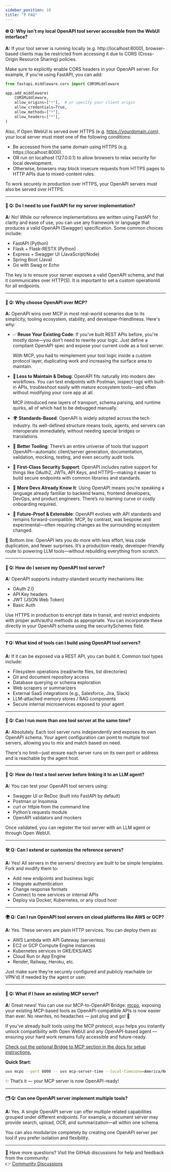 ```yaml
---
sidebar_position: 10
title: "❓ FAQ"
---
```


#### 🌐 Q: Why isn't my local OpenAPI tool server accessible from the WebUI interface?

**A:** If your tool server is running locally (e.g. http://localhost:8000), browser-based clients may be restricted from accessing it due to CORS (Cross-Origin Resource Sharing) policies.

Make sure to explicitly enable CORS headers in your OpenAPI server. For example, if you're using FastAPI, you can add:

```python
from fastapi.middleware.cors import CORSMiddleware

app.add_middleware(
    CORSMiddleware,
    allow_origins=["*"],  # or specify your client origin
    allow_credentials=True,
    allow_methods=["*"],
    allow_headers=["*"],
)
```

Also, if Open WebUI is served over HTTPS (e.g. https://yourdomain.com), your local server must meet one of the following conditions:

- Be accessed from the same domain using HTTPS (e.g. https://localhost:8000).
- OR run on localhost (127.0.0.1) to allow browsers to relax security for local development.
- Otherwise, browsers may block insecure requests from HTTPS pages to HTTP APIs due to mixed-content rules.

To work securely in production over HTTPS, your OpenAPI servers must also be served over HTTPS.

---

#### 🚀 Q: Do I need to use FastAPI for my server implementation?

**A:**  No! While our reference implementations are written using FastAPI for clarity and ease of use, you can use any framework or language that produces a valid OpenAPI (Swagger) specification. Some common choices include:

- FastAPI (Python)
- Flask + Flask-RESTX (Python)
- Express + Swagger UI (JavaScript/Node)
- Spring Boot (Java)
- Go with Swag or Echo

The key is to ensure your server exposes a valid OpenAPI schema, and that it communicates over HTTP(S).
It is important to set a custom operationId for all endpoints.

---


#### 🚀 Q: Why choose OpenAPI over MCP?

**A:** OpenAPI wins over MCP in most real-world scenarios due to its simplicity, tooling ecosystem, stability, and developer-friendliness. Here's why:

- ✅ **Reuse Your Existing Code**: If you’ve built REST APIs before, you're mostly done—you don’t need to rewrite your logic. Just define a compliant OpenAPI spec and expose your current code as a tool server.
  
  With MCP, you had to reimplement your tool logic inside a custom protocol layer, duplicating work and increasing the surface area to maintain.

- 💼 **Less to Maintain & Debug**: OpenAPI fits naturally into modern dev workflows. You can test endpoints with Postman, inspect logs with built-in APIs, troubleshoot easily with mature ecosystem tools—and often without modifying your core app at all.

  MCP introduced new layers of transport, schema parsing, and runtime quirks, all of which had to be debugged manually.

- 🌍 **Standards-Based**: OpenAPI is widely adopted across the tech industry. Its well-defined structure means tools, agents, and servers can interoperate immediately, without needing special bridges or translations.

- 🧰 **Better Tooling**: There’s an entire universe of tools that support OpenAPI—automatic client/server generation, documentation, validation, mocking, testing, and even security audit tools.

- 🔐 **First-Class Security Support**: OpenAPI includes native support for things like OAuth2, JWTs, API Keys, and HTTPS—making it easier to build secure endpoints with common libraries and standards.

- 🧠 **More Devs Already Know It**: Using OpenAPI means you're speaking a language already familiar to backend teams, frontend developers, DevOps, and product engineers. There’s no learning curve or costly onboarding required.

- 🔄 **Future-Proof & Extensible**: OpenAPI evolves with API standards and remains forward-compatible. MCP, by contrast, was bespoke and experimental—often requiring changes as the surrounding ecosystem changed.

🧵 Bottom line: OpenAPI lets you do more with less effort, less code duplication, and fewer surprises. It’s a production-ready, developer-friendly route to powering LLM tools—without rebuilding everything from scratch.


---

#### 🔐 Q: How do I secure my OpenAPI tool server?

**A:** OpenAPI supports industry-standard security mechanisms like:

- OAuth 2.0
- API Key headers
- JWT (JSON Web Token)
- Basic Auth

Use HTTPS in production to encrypt data in transit, and restrict endpoints with proper auth/authz methods as appropriate. You can incorporate these directly in your OpenAPI schema using the securitySchemes field.

---

#### ❓ Q: What kind of tools can I build using OpenAPI tool servers?

**A:** If it can be exposed via a REST API, you can build it. Common tool types include:

- Filesystem operations (read/write files, list directories)
- Git and document repository access
- Database querying or schema exploration
- Web scrapers or summarizers
- External SaaS integrations (e.g., Salesforce, Jira, Slack)
- LLM-attached memory stores / RAG components
- Secure internal microservices exposed to your agent

---

#### 🔌 Q: Can I run more than one tool server at the same time?

**A:** Absolutely. Each tool server runs independently and exposes its own OpenAPI schema. Your agent configuration can point to multiple tool servers, allowing you to mix and match based on need.

There's no limit—just ensure each server runs on its own port or address and is reachable by the agent host.

---

#### 🧪 Q: How do I test a tool server before linking it to an LLM agent?

**A:** You can test your OpenAPI tool servers using:

- Swagger UI or ReDoc (built into FastAPI by default)
- Postman or Insomnia
- curl or httpie from the command line
- Python’s requests module
- OpenAPI validators and mockers

Once validated, you can register the tool server with an LLM agent or through Open WebUI.

---

#### 🛠️ Q: Can I extend or customize the reference servers?

**A:** Yes! All servers in the servers/ directory are built to be simple templates. Fork and modify them to:

- Add new endpoints and business logic
- Integrate authentication
- Change response formats
- Connect to new services or internal APIs
- Deploy via Docker, Kubernetes, or any cloud host

---

#### 🌍 Q: Can I run OpenAPI tool servers on cloud platforms like AWS or GCP?

**A:** Yes. These servers are plain HTTP services. You can deploy them as:

- AWS Lambda with API Gateway (serverless)
- EC2 or GCP Compute Engine instances
- Kubernetes services in GKE/EKS/AKS
- Cloud Run or App Engine
- Render, Railway, Heroku, etc.

Just make sure they’re securely configured and publicly reachable (or VPN'd) if needed by the agent or user.

---

#### 🧪 Q: What if I have an existing MCP server?

**A:** Great news! You can use our MCP-to-OpenAPI Bridge: [mcpo](https://github.com/open-webui/mcpo), exposing your existing MCP-based tools as OpenAPI-compatible APIs is now easier than ever. No rewrites, no headaches — just plug and go! 🚀

If you've already built tools using the MCP protocol, `mcpo` helps you instantly unlock compatibility with Open WebUI and any OpenAPI-based agent — ensuring your hard work remains fully accessible and future-ready.

[Check out the optional Bridge to MCP section in the docs for setup instructions.](https://github.com/open-webui/openapi-servers?tab=readme-ov-file#-bridge-to-mcp-optional)

**Quick Start:**
```bash
uvx mcpo --port 8000 -- uvx mcp-server-time --local-timezone=America/New_York
```

✨ That’s it — your MCP server is now OpenAPI-ready!

---

#### 🗂️ Q: Can one OpenAPI server implement multiple tools?

**A:** Yes. A single OpenAPI server can offer multiple related capabilities grouped under different endpoints. For example, a document server may provide search, upload, OCR, and summarization—all within one schema.

You can also modularize completely by creating one OpenAPI server per tool if you prefer isolation and flexibility.

---

🙋 Have more questions? Visit the GitHub discussions for help and feedback from the community:  
👉 [Community Discussions](https://github.com/open-webui/openapi-servers/discussions)
